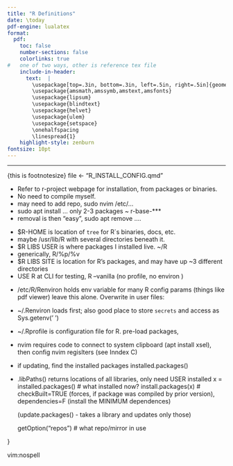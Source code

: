 ```yaml
---
title: "R Definitions"
date: \today 
pdf-engine: lualatex
format:   
  pdf:
    toc: false 
    number-sections: false
    colorlinks: true
#   one of two ways, other is reference tex file
    include-in-header:
      text:  |
        \usepackage[top=.3in, bottom=.3in, left=.5in, right=.5in]{geometry}
        \usepackage{amsmath,amssymb,amstext,amsfonts}
        \usepackage{lipsum}
        \usepackage{blindtext}
        \usepackage{helvet}  
        \usepackage{ulem}
        \usepackage{setspace}
        \onehalfspacing
        \linespread{1}
    highlight-style: zenburn
fontsize: 10pt   
---
```

***
<!--
file <- "R_INSTALL_CONFIG.qmd"

PURPOSE:    R Installation - my notes 

      :!quarto render %
-->

\footnotesize{this is footnotesize}
file <- "R_INSTALL_CONFIG.qmd"

\renewcommand{\familydefault}{\sfdefault}  
\section{R Install Directions(TERSE)}
-   Refer to r-project webpage for installation, from packages or binaries.
-   No need to compile myself.
-   may need to add repo, sudo nvim /etc/...
-   sudo apt install  ... only 2-3 packages ~ r-base-***
-   removal is then "easy",  sudo apt remove ....

\section{File locations, ENV VAR}
-   $R-HOME is location of `tree` for R`s binaries, docs, etc.
-   maybe /usr/lib/R  with several directories beneath it.
-   $R LIBS USER is where packages I installed live.   ~/R
-   generically, R/%p/%v
-   $R LIBS SITE is location for R's packages, and may have up ~3 different
    directories
-   USE R at CLI for testing, R --vanilla (no profile, no environ )


\section{.Renviron, .Rprofile}
-   /etc/R/Renviron holds env variable for many R config params  (things like
    pdf viewer)  leave this alone.  Overwrite in user files:

-   ~/.Renviron loads first;  also good place to store `secrets` and access as
    Sys.getenv(' ')

-   ~/.Rprofile is configuration file for R.  pre-load packages, 


\section{clipboard}
-   nvim requires code to connect to system clipboard (apt install xsel), then
    config nvim regislters (see Inndex C)
\section{ install CRAN packages}
-   if updating,  find the installed packages installed.packages()
-   .libPaths() returns locations of all libraries,  only need USER installed
    x = installed.packages()   # what installed now? 
    install.packages(x)  # checkBuilt=TRUE (forces, if package was compiled by
    prior version),  dependencies=F  (install the MINIMUM dependences)

    (update.packages()  - takes a library and updates only those)

    getOption("repos") # what repo/mirror in use
    




}

vim:nospell
